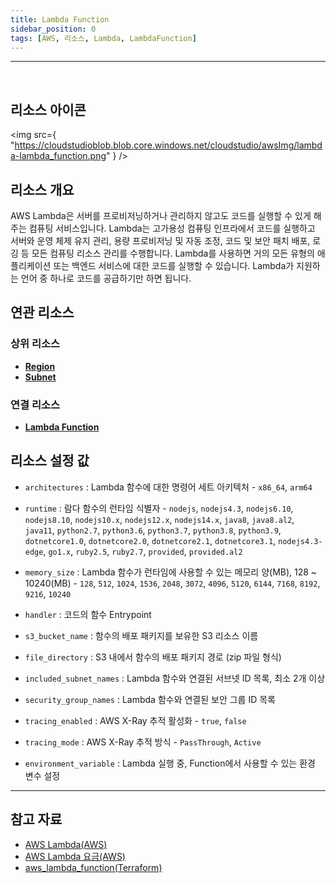 ```yaml
---
title: Lambda Function
sidebar_position: 0
tags: [AWS, 리소스, Lambda, LambdaFunction]
---
```


<hr />
<br />

## 리소스 아이콘

<img
    src={
        "https://cloudstudioblob.blob.core.windows.net/cloudstudio/awsImg/lambda-lambda_function.png"
    }
/>

## 리소스 개요

AWS Lambda은 서버를 프로비저닝하거나 관리하지 않고도 코드를 실행할 수 있게 해주는 컴퓨팅 서비스입니다. Lambda는 고가용성 컴퓨팅 인프라에서 코드를 실행하고 서버와 운영 체제 유지 관리, 용량 프로비저닝 및 자동 조정, 코드 및 보안 패치 배포, 로깅 등 모든 컴퓨팅 리소스 관리를 수행합니다. Lambda를 사용하면 거의 모든 유형의 애플리케이션 또는 백엔드 서비스에 대한 코드를 실행할 수 있습니다. Lambda가 지원하는 언어 중 하나로 코드를 공급하기만 하면 됩니다.

## 연관 리소스

### 상위 리소스

-   [**Region**](https://docs.cstudio.app/docs/resource/aws/Base/Region)
-   [**Subnet**](https://docs.cstudio.app/docs/resource/aws/Vpc/Subnet)

### 연결 리소스

-   [**Lambda Function**](https://docs.cstudio.app/docs/resource/aws/Lambda/LambdaFunction)

## 리소스 설정 값

-   `architectures` : Lambda 함수에 대한 명령어 세트 아키텍처 - `x86_64`, `arm64`
-   `runtime` : 람다 함수의 런타임 식별자 - `nodejs`, `nodejs4.3`, `nodejs6.10`, `nodejs8.10`, `nodejs10.x`, `nodejs12.x`, `nodejs14.x`, `java8`, `java8.al2`, `java11`, `python2.7`, `python3.6`, `python3.7`, `python3.8`, `python3.9`, `dotnetcore1.0`, `dotnetcore2.0`, `dotnetcore2.1`, `dotnetcore3.1`, `nodejs4.3-edge`, `go1.x`, `ruby2.5`, `ruby2.7`, `provided`, `provided.al2`
-   `memory_size` : Lambda 함수가 런타임에 사용할 수 있는 메모리 양(MB), 128 ~ 10240(MB) - `128`, `512`, `1024`, `1536`, `2048`, `3072`, `4096`, `5120`, `6144`, `7168`, `8192`, `9216`, `10240`
-   `handler` : 코드의 함수 Entrypoint
-   `s3_bucket_name` : 함수의 배포 패키지를 보유한 S3 리소스 이름
-   `file_directory` : S3 내에서 함수의 배포 패키지 경로 (zip 파일 형식)
-   `included_subnet_names` : Lambda 함수와 연결된 서브넷 ID 목록, 최소 2개 이상
-   `security_group_names` : Lambda 함수와 연결된 보안 그룹 ID 목록

-   `tracing_enabled` : AWS X-Ray 추적 활성화 - `true`, `false`
-   `tracing_mode` : AWS X-Ray 추적 방식 - `PassThrough`, `Active`

-   `environment_variable` : Lambda 실행 중, Function에서 사용할 수 있는 환경 변수 설정

---

## 참고 자료

-   [AWS Lambda(AWS)](https://docs.aws.amazon.com/ko_kr/lambda/latest/dg/welcome.html)
-   [AWS Lambda 요금(AWS)](https://aws.amazon.com/ko/lambda/pricing/?nc2=type_a)
-   [aws_lambda_function(Terraform)](https://registry.terraform.io/providers/hashicorp/aws/latest/docs/resources/lambda_function)
